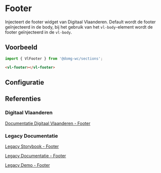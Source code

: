 
# Footer

Injecteert de footer widget van Digitaal Vlaanderen.
Default wordt de footer geïnjecteerd in de body, bij het gebruik van het `vl-body`-element wordt de footer geïnjecteerd
in de `vl-body`.


## Voorbeeld

```js
import { VlFooter } from '@domg-wc/sections';
```

```html
<vl-footer></vl-footer>
```

<Canvas of={VlFooterStories.FooterDefault} />


## Configuratie

<ArgTypes of={VlFooterStories.FooterDefault} />


## Referenties

### Digitaal Vlaanderen

[Documentatie Digitaal Vlaanderen - Footer](https://www.vlaanderen.be/digitaal-vlaanderen/onze-oplossingen/mijn-burgerprofiel/koppelen-met-mijn-burgerprofiel-als-dienstenleverancier/technische-toolkit-voor-aansluitingen-door-dienstenleveranciers)

### Legacy Documentatie

[Legacy Storybook - Footer](https://webcomponenten.omgeving.vlaanderen.be/storybook/?path=/docs/custom-elements-vl-footer--default)

[Legacy Documentatie - Footer](https://webcomponenten.omgeving.vlaanderen.be/doc/VlFooter.html)

[Legacy Demo - Footer](https://webcomponenten.omgeving.vlaanderen.be/demo/vl-footer.html)

